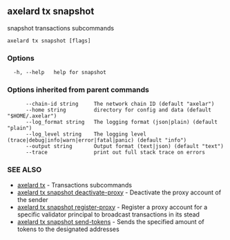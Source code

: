 ## axelard tx snapshot

snapshot transactions subcommands

```
axelard tx snapshot [flags]
```

### Options

```
  -h, --help   help for snapshot
```

### Options inherited from parent commands

```
      --chain-id string     The network chain ID (default "axelar")
      --home string         directory for config and data (default "$HOME/.axelar")
      --log_format string   The logging format (json|plain) (default "plain")
      --log_level string    The logging level (trace|debug|info|warn|error|fatal|panic) (default "info")
      --output string       Output format (text|json) (default "text")
      --trace               print out full stack trace on errors
```

### SEE ALSO

- [axelard tx](/cli-docs/v0_32_0/axelard_tx) - Transactions subcommands
- [axelard tx snapshot deactivate-proxy](/cli-docs/v0_32_0/axelard_tx_snapshot_deactivate-proxy) - Deactivate the proxy account of the sender
- [axelard tx snapshot register-proxy](/cli-docs/v0_32_0/axelard_tx_snapshot_register-proxy) - Register a proxy account for a specific validator principal to broadcast transactions in its stead
- [axelard tx snapshot send-tokens](/cli-docs/v0_32_0/axelard_tx_snapshot_send-tokens) - Sends the specified amount of tokens to the designated addresses
